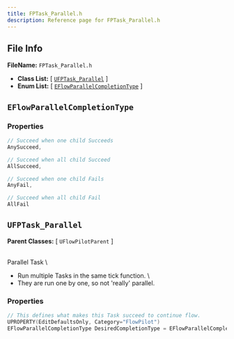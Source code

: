 ```yaml
---
title: FPTask_Parallel.h
description: Reference page for FPTask_Parallel.h
---
```


## File Info

__FileName:__ `FPTask_Parallel.h`
- __Class List:__ 
[ [`UFPTask_Parallel`](#ufptask_parallel) ]
- __Enum List:__ 
[ [`EFlowParallelCompletionType`](#eflowparallelcompletiontype) ]


## `EFlowParallelCompletionType` 


### Properties

```cpp
// Succeed when one child Succeeds 
AnySucceed,

// Succeed when all child Succeed 
AllSucceed,

// Succeed when one child Fails 
AnyFail,

// Succeed when all child Fail 
AllFail

```


## `UFPTask_Parallel` 


__Parent Classes:__
[ `UFlowPilotParent` ]

 \
Parallel Task \
- Run multiple Tasks in the same tick function. \
- They are run one by one, so not 'really' parallel. 

### Properties

```cpp
// This defines what makes this Task succeed to continue flow. 
UPROPERTY(EditDefaultsOnly, Category="FlowPilot")
EFlowParallelCompletionType DesiredCompletionType = EFlowParallelCompletionType::AllSucceed;

```
